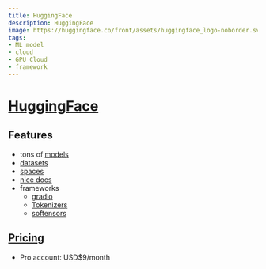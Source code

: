 ```yaml
---
title: HuggingFace
description: HuggingFace
image: https://huggingface.co/front/assets/huggingface_logo-noborder.svg
tags:
- ML model
- cloud
- GPU Cloud
- framework
---
```


# [HuggingFace](https://huggingface.co/)

## Features

- tons of [models](https://huggingface.co/models)
- [datasets](https://huggingface.co/datasets)
- [spaces](https://huggingface.co/spaces)
- [nice docs](https://huggingface.co/docs)
- frameworks
  - [gradio](https://www.gradio.app/docs/)
  - [Tokenizers](https://huggingface.co/docs/tokenizers/index)
  - [softensors](https://huggingface.co/docs/safetensors/index)

## [Pricing](https://huggingface.co/pricing)

- Pro account: USD$9/month